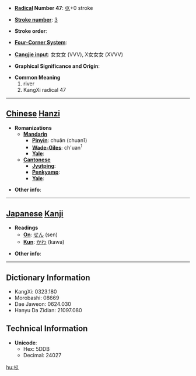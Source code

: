 * '''[[Wiktionary:Chinese radical index| Radical]] Number 47''': [[Wiktionary:Chinese radical index 巛|巛]]+0 stroke

* '''[[Wiktionary:Chinese total strokes index|Stroke number]]''': [[Wiktionary:Chinese total strokes index 3|3]]

* '''Stroke order''': 

* '''[[Wiktionary:Chinese four corner index|Four-Corner System]]''': 

* '''[[Wiktionary:Chinese Cangjie index|Cangjie input]]''': 女女女 (VVV), X女女女 (XVVV)

* '''Graphical Significance and Origin''': 

* '''Common Meaning'''
*#river
*# KangXi radical 47


----

== [[Chinese]] [[Hanzi]] ==

* '''Romanizations'''
** '''[[Mandarin]]'''
*** '''[[Pinyin]]''': chuān (chuan1)
*** '''[[Wade-Giles]]''': ch'uan<sup>1</sup>
*** '''[[Yale]]''': 
** '''[[Cantonese]]'''
*** '''[[Jyutping]]''':
*** '''[[Penkyamp]]''': 
*** '''[[Yale]]''': 

* '''Other info''': 

----

== [[Japanese]] [[Kanji]] ==

* '''Readings'''
** '''[[On]]''': [[せん]] (sen)
** '''[[Kun]]''': [[かわ]] (kawa)

* '''Other info''':  

----

== Dictionary Information ==

* KangXi: 0323.180
* Morobashi: 08669
* Dae Jaweon: 0624.030
* Hanyu Da Zidian: 21097.080

== Technical Information ==

* '''Unicode''':
** Hex: 5DDB
** Decimal: 24027

[[hu:巛]]